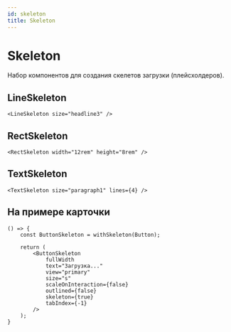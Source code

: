 ```yaml
---
id: skeleton
title: Skeleton
---
```



# Skeleton
Набор компонентов для создания скелетов загрузки (плейсхолдеров).

## LineSkeleton
<Description name="LineSkeleton" />
<PropsTable name="LineSkeleton" />

```tsx live
<LineSkeleton size="headline3" />
```

## RectSkeleton
<Description name="RectSkeleton" />
<PropsTable name="RectSkeleton" />

```tsx live
<RectSkeleton width="12rem" height="8rem" />
```

## TextSkeleton
<Description name="TextSkeleton" />
<PropsTable name="TextSkeleton" />

```tsx live
<TextSkeleton size="paragraph1" lines={4} />
```
## На примере карточки

```tsx live
() => {
    const ButtonSkeleton = withSkeleton(Button);

    return (
        <ButtonSkeleton
            fullWidth
            text="Загрузка..."
            view="primary"
            size="s"
            scaleOnInteraction={false}
            outlined={false}
            skeleton={true}
            tabIndex={-1}
        />
    );
}
```
